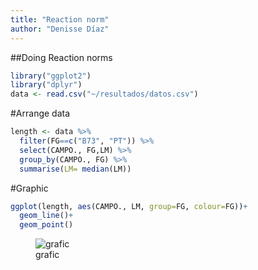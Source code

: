---
title: "Reaction norm"
author: "Denisse Díaz"
---

##Doing Reaction norms

```{r}
library("ggplot2")
library("dplyr")
data <- read.csv("~/resultados/datos.csv")
```

#Arrange data

```{r}
length <- data %>%
  filter(FG==c("B73", "PT")) %>%
  select(CAMPO., FG,LM) %>%
  group_by(CAMPO., FG) %>%
  summarise(LM= median(LM))
```

#Graphic
```{r}
ggplot(length, aes(CAMPO., LM, group=FG, colour=FG))+
  geom_line()+
  geom_point()
```
![grafic](Longitud.jpeg)
